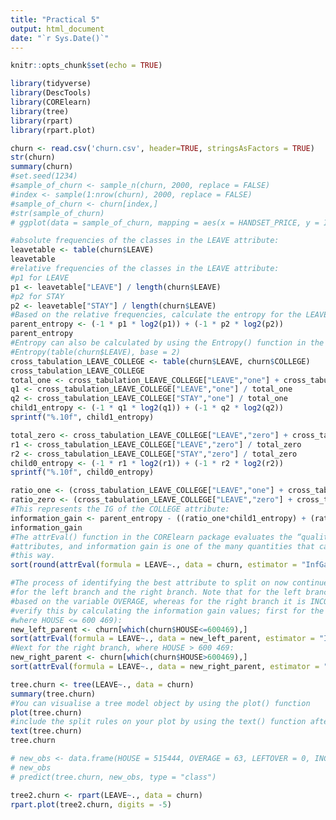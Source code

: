 ```yaml
---
title: "Practical 5"
output: html_document
date: "`r Sys.Date()`"
---
```


```r
knitr::opts_chunk$set(echo = TRUE)
```

```r
library(tidyverse)
library(DescTools)
library(CORElearn)
library(tree)
library(rpart)
library(rpart.plot)
```

```r
churn <- read.csv('churn.csv', header=TRUE, stringsAsFactors = TRUE)
str(churn)
summary(churn)
#set.seed(1234)
#sample_of_churn <- sample_n(churn, 2000, replace = FALSE)
#index <- sample(1:nrow(churn), 2000, replace = FALSE)
#sample_of_churn <- churn[index,]
#str(sample_of_churn)
# ggplot(data = sample_of_churn, mapping = aes(x = HANDSET_PRICE, y = INCOME)) + geom_point(aes(color = LEAVE)) + labs(title = "Relationship between HANDSET_PRICE, INCOME and CHURN", x = "HANDSET_PRICE", y = "INCOME", color = "CHURN") + theme(plot.title = element_text(hjust = 0.5))
```

```r
#absolute frequencies of the classes in the LEAVE attribute:
leavetable <- table(churn$LEAVE)
leavetable
#relative frequencies of the classes in the LEAVE attribute:
#p1 for LEAVE
p1 <- leavetable["LEAVE"] / length(churn$LEAVE)
#p2 for STAY
p2 <- leavetable["STAY"] / length(churn$LEAVE)
#Based on the relative frequencies, calculate the entropy for the LEAVE attribute:
parent_entropy <- (-1 * p1 * log2(p1)) + (-1 * p2 * log2(p2))
parent_entropy
#Entropy can also be calculated by using the Entropy() function in the DescTools package:
#Entropy(table(churn$LEAVE), base = 2)
cross_tabulation_LEAVE_COLLEGE <- table(churn$LEAVE, churn$COLLEGE)
cross_tabulation_LEAVE_COLLEGE
total_one <- cross_tabulation_LEAVE_COLLEGE["LEAVE","one"] + cross_tabulation_LEAVE_COLLEGE["STAY","one"]
q1 <- cross_tabulation_LEAVE_COLLEGE["LEAVE","one"] / total_one
q2 <- cross_tabulation_LEAVE_COLLEGE["STAY","one"] / total_one
child1_entropy <- (-1 * q1 * log2(q1)) + (-1 * q2 * log2(q2))
sprintf("%.10f", child1_entropy)

total_zero <- cross_tabulation_LEAVE_COLLEGE["LEAVE","zero"] + cross_tabulation_LEAVE_COLLEGE["STAY","zero"]
r1 <- cross_tabulation_LEAVE_COLLEGE["LEAVE","zero"] / total_zero
r2 <- cross_tabulation_LEAVE_COLLEGE["STAY","zero"] / total_zero
child0_entropy <- (-1 * r1 * log2(r1)) + (-1 * r2 * log2(r2))
sprintf("%.10f", child0_entropy)

ratio_one <- (cross_tabulation_LEAVE_COLLEGE["LEAVE","one"] + cross_tabulation_LEAVE_COLLEGE["STAY","one"])/nrow(churn)
ratio_zero <- (cross_tabulation_LEAVE_COLLEGE["LEAVE","zero"] + cross_tabulation_LEAVE_COLLEGE["STAY","zero"])/nrow(churn)
#This represents the IG of the COLLEGE attribute:
information_gain <- parent_entropy - ((ratio_one*child1_entropy) + (ratio_zero*child0_entropy))
information_gain
#The attrEval() function in the CORElearn package evaluates the “quality” of
#attributes, and information gain is one of the many quantities that can be calculated in
#this way.
sort(round(attrEval(formula = LEAVE~., data = churn, estimator = "InfGain"), digits = 10), decreasing = TRUE)

#The process of identifying the best attribute to split on now continues, but separately
#for the left branch and the right branch. Note that for the left branch, the next split is
#based on the variable OVERAGE, whereas for the right branch it is INCOME. You can
#verify this by calculating the information gain values; first for the left branch (that is,
#where HOUSE <= 600 469):
new_left_parent <- churn[which(churn$HOUSE<=600469),]
sort(attrEval(formula = LEAVE~., data = new_left_parent, estimator = "InfGain"), decreasing = TRUE)
#Next for the right branch, where HOUSE > 600 469:
new_right_parent <- churn[which(churn$HOUSE>600469),]
sort(attrEval(formula = LEAVE~., data = new_right_parent, estimator = "InfGain"), decreasing = TRUE)
```

```r
tree.churn <- tree(LEAVE~., data = churn)
summary(tree.churn)
#You can visualise a tree model object by using the plot() function
plot(tree.churn)
#include the split rules on your plot by using the text() function after the plot() function call
text(tree.churn)
tree.churn

# new_obs <- data.frame(HOUSE = 515444, OVERAGE = 63, LEFTOVER = 0, INCOME = 143501)
# new_obs
# predict(tree.churn, new_obs, type = "class")

tree2.churn <- rpart(LEAVE~., data = churn)
rpart.plot(tree2.churn, digits = -5)
```